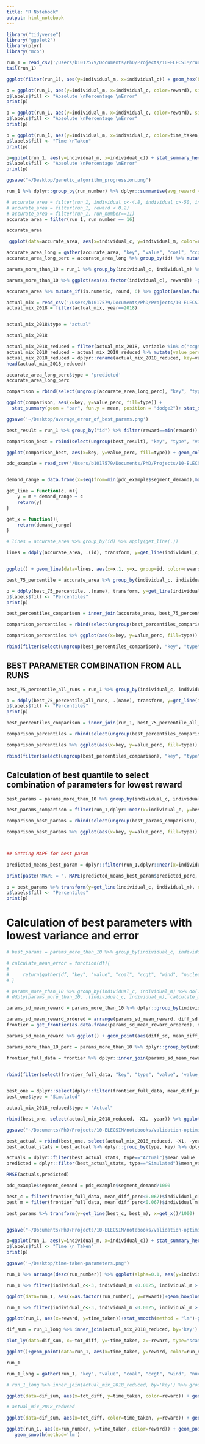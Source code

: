 ```yaml
---
title: "R Notebook"
output: html_notebook
---
```



```r
library("tidyverse")
library("ggplot2")
library(plyr)
library("mco")
```
```r
run_1 = read_csv('/Users/b1017579/Documents/PhD/Projects/10-ELECSIM/run/validation-optimisation/data/run_2.csv')
tail(run_1)
```
```r
ggplot(filter(run_1), aes(y=individual_m, x=individual_c)) + geom_hex(bins=10)
```

```r
p = ggplot(run_1, aes(y=individual_m, x=individual_c, color=reward), size=10) + facet_wrap(~run_number) + geom_point() + ggtitle("Scatter plot of input parameters and reward")
p$labels$fill <- "Absolute \nPercentage \nError"
print(p)
```
```r
p = ggplot(run_1, aes(y=individual_m, x=individual_c, color=reward), size=10) + facet_wrap(~run_number) + geom_jitter() + ggtitle("Scatter (jitter) plot of input parameters and reward")
p$labels$fill <- "Absolute \nPercentage \nError"
print(p)
```


```r
p = ggplot(run_1, aes(y=individual_m, x=individual_c, color=time_taken), size=10) + facet_wrap(~run_number) + geom_jitter() + ggtitle("Scatter plot of input parameters and time taken")
p$labels$fill <- "Time \nTaken"
print(p)

```

```r
p=ggplot(run_1, aes(y=individual_m, x=individual_c)) + stat_summary_hex(aes(z = reward), bins=10) + facet_wrap(~ run_number) + scale_x_continuous(breaks = round(seq(min(run_1$individual_c), max(run_1$individual_c), by = 25),1)) + ggtitle("Hexagonal heatmap of input parameters and Absolute Percentage Error")
p$labels$fill <- "Absolute \nPercentage \nError"
print(p)

ggsave("~/Desktop/genetic_algorithm_progression.png")
```

```r
run_1 %>% dplyr::group_by(run_number) %>% dplyr::summarise(avg_reward = mean(reward)) %>% ggplot()+ geom_smooth(data=run_1, aes(x=run_number, reward))+geom_line(aes(x=run_number, y=avg_reward))+ggtitle("Average reward vs Population Number") 
```





```r
# accurate_area = filter(run_1, individual_c<-4.8, individual_c>-50, individual_m <0.003, individual_m > 0.0023)
# accurate_area = filter(run_1, reward < 0.2)
# accurate_area = filter(run_1, run_number==11)
accurate_area = filter(run_1, run_number == 16)

accurate_area

```

```r
 ggplot(data=accurate_area, aes(x=individual_c, y=individual_m, color=reward))+geom_jitter()+geom_point(color="red", alpha=0.5) + ggtitle("Scatter and Jitterplot of Reward against Input Parameters for \nLast Population of GA")

```


```r
accurate_area_long = gather(accurate_area, "key", "value", "coal", "ccgt", "wind", "nuclear", "solar")
accurate_area_long_perc = accurate_area_long %>% group_by(id) %>% mutate(value_perc = value/sum(value))

```


```r
params_more_than_10 = run_1 %>% group_by(individual_c, individual_m) %>% dplyr::mutate(number = n()) %>% ungroup() %>% filter(number> 10) %>% dplyr::mutate_if(is.numeric, round, 6) 

params_more_than_10 %>% ggplot(aes(as.factor(individual_c), reward)) +geom_violin()+facet_wrap(~individual_m)+ theme(axis.text.x = element_text(angle = 90, hjust = 1)) +geom_jitter(position=position_jitter(0.2), alpha=0.05) + ggtitle("Violin plot of input parameters with more than 10 simulations \nagainst distribution of reward")

```

```r
accurate_area %>% mutate_if(is.numeric, round, 6) %>% ggplot(aes(as.factor(individual_c), reward)) +geom_violin()+facet_wrap(~individual_m)+ theme(axis.text.x = element_text(angle = 90, hjust = 1)) +geom_jitter(position=position_jitter(0.2))+ ggtitle("Violin plot of input parameters with more than 10 simulations of last population of GA\nagainst distribution of reward")

```


```r
actual_mix = read_csv('/Users/b1017579/Documents/PhD/Projects/10-ELECSIM/elecsim/data/processed/electricity_mix/energy_mix_historical.csv')
actual_mix_2018 = filter(actual_mix, year==2018)


actual_mix_2018$type = "actual"

actual_mix_2018
```

```r
actual_mix_2018_reduced = filter(actual_mix_2018, variable %in% c("ccgt", 'wind', 'nuclear', 'solar', 'coal'))
actual_mix_2018_reduced = actual_mix_2018_reduced %>% mutate(value_perc = value/sum(value))
actual_mix_2018_reduced = dplyr::rename(actual_mix_2018_reduced, key=variable)
head(actual_mix_2018_reduced)
```
```r
accurate_area_long_perc$type = 'predicted'
accurate_area_long_perc

comparison = rbind(select(ungroup(accurate_area_long_perc), "key", "type", "value", 'value_perc'), select(actual_mix_2018_reduced, -X1, -year))
```





```r
ggplot(comparison, aes(x=key, y=value_perc, fill=type)) +
  stat_summary(geom = "bar", fun.y = mean, position = "dodge2")+ stat_summary(geom = "errorbar", fun.data = mean_se, position = "dodge2") + ylab("Energy Mix (%)") + ggtitle("Combination of all runs in last genetic algorithm run")

ggsave('~/Desktop/average_error_of_best_params.png')
```

```r
best_result = run_1 %>% group_by("id") %>% filter(reward==min(reward)) %>% gather("key", "value", "coal", "ccgt", "wind", "nuclear", "solar") %>% group_by(id) %>% mutate(value_perc = value/sum(value)) %>% mutate(type="predicted")

comparison_best = rbind(select(ungroup(best_result), "key", "type", "value", 'value_perc'), select(actual_mix_2018_reduced, -X1, -year))

ggplot(comparison_best, aes(x=key, y=value_perc, fill=type)) + geom_col(position = "dodge2") + ylab("Energy Mix (%)") + ggtitle("Best single run")
```


```r
pdc_example = read_csv('/Users/b1017579/Documents/PhD/Projects/10-ELECSIM/notebooks/validation-optimisation/data/price_demand_curve_example.csv')


demand_range = data.frame(x=seq(from=min(pdc_example$segment_demand),max(pdc_example$segment_demand),length.out=500))

get_line = function(c, m){
    y = m * demand_range + c
    return(y)
}

get_x = function(){
    return(demand_range)
}

# lines = accurate_area %>% group_by(id) %>% apply(get_line(.))

lines = ddply(accurate_area, .(id), transform, y=get_line(individual_c, individual_m), x=get_x())


ggplot() + geom_line(data=lines, aes(x=x.1, y=x, group=id, color=reward)) + stat_smooth(data=pdc_example, aes(x=segment_demand, y=accepted_price), method="lm", col="red") + geom_point(data=pdc_example, aes(x=segment_demand, y=accepted_price)) + xlab("Demand (MW)") + ylab("Accepted Price") + ggtitle("Last genetic algorithm run price curves between 2023-2028 \ncompared to price in 2018")

```

```r
best_75_percentile = accurate_area %>% group_by(individual_c, individual_m) %>% dplyr::summarise(number=n(), quantiles = list(enframe(quantile(reward, probs=c(0.25,0.5,0.75))))) %>% unnest %>% ungroup() %>% filter(number>10) %>% group_by(name) %>%filter(rank(value, ties.method="first")==1)

p = ddply(best_75_percentile, .(name), transform, y=get_line(individual_c, individual_m), x=get_x())  %>% ggplot() + geom_line(aes(x=x.1, y=x, color=name))+ stat_smooth(data=pdc_example, aes(x=segment_demand, y=accepted_price), method="lm", col="yellow") + geom_point(data=pdc_example, aes(x=segment_demand, y=accepted_price)) + xlab("Demand (MW)") + ylab("Accepted Price") + ggtitle("Price curve of best runs at different percentiles of last genetic \nalgorithm population")
p$labels$fill <- "Percentiles"
print(p)
```
```r
best_percentiles_comparison = inner_join(accurate_area, best_75_percentile, by=c('individual_c', 'individual_m')) %>% gather("key", "value", "coal", "ccgt", "wind", "nuclear", "solar") %>% group_by(id) %>% mutate(value_perc = value/sum(value)) %>% mutate(type=name)

comparison_percentiles = rbind(select(ungroup(best_percentiles_comparison), "key", "type", "value", 'value_perc'), select(actual_mix_2018_reduced, -X1, -year))

comparison_percentiles %>% ggplot(aes(x=key, y=value_perc, fill=type)) + stat_summary(geom = "bar", fun.y = mean, position = "dodge2")+ stat_summary(geom = "errorbar", fun.data = mean_se, position = "dodge2") + ggtitle("Comparison of energy mix of final genetic algorithm population \nat different quantile levels")


```
```r
rbind(filter(select(ungroup(best_percentiles_comparison), "key", "type", "value", 'value_perc'),type=="50%"), select(actual_mix_2018_reduced, -X1, -year)) %>% ggplot(aes(x=key, y=value_perc, fill=type)) + stat_summary(geom = "bar", fun.y = mean, position = "dodge2")+ stat_summary(geom = "errorbar", fun.data = mean_se, position = "dodge2") + ggtitle("Best parameter combinations from final genetic algorithm run")

```


## BEST PARAMETER COMBINATION FROM ALL RUNS

```r
best_75_percentile_all_runs = run_1 %>% group_by(individual_c, individual_m) %>% dplyr::summarise(number=n(), quantiles = list(enframe(quantile(reward, probs=c(0.25,0.5,0.75, 0.9, 1.0))))) %>% unnest %>% ungroup() %>% filter(number>10) %>% group_by(name) %>%filter(rank(value, ties.method="first")==1)

p = ddply(best_75_percentile_all_runs, .(name), transform, y=get_line(individual_c, individual_m), x=get_x())  %>% ggplot() + geom_line(aes(x=x.1, y=x, color=name))+ stat_smooth(data=pdc_example, aes(x=segment_demand, y=accepted_price), method="lm", col="yellow") + geom_point(data=pdc_example, aes(x=segment_demand, y=accepted_price)) + xlab("Demand (MW)") + ylab("Accepted Price") + ggtitle("Percentiles from all runs")
p$labels$fill <- "Percentiles"
print(p)
```
```r
best_percentiles_comparison = inner_join(run_1, best_75_percentile_all_runs, by=c('individual_c', 'individual_m')) %>% gather("key", "value", "coal", "ccgt", "wind", "nuclear", "solar") %>% group_by(id) %>% mutate(value_perc = value/sum(value)) %>% mutate(type=name)

comparison_percentiles = rbind(select(ungroup(best_percentiles_comparison), "key", "type", "value", 'value_perc'), select(actual_mix_2018_reduced, -X1, -year))

comparison_percentiles %>% ggplot(aes(x=key, y=value_perc, fill=type)) + stat_summary(geom = "bar", fun.y = mean, position = "dodge2")+ stat_summary(geom = "errorbar", fun.data = mean_se, position = "dodge2")
```
```r
rbind(filter(select(ungroup(best_percentiles_comparison), "key", "type", "value", 'value_perc'),type=="75%" | type=="90%"), select(actual_mix_2018_reduced, -X1, -year)) %>% ggplot(aes(x=key, y=value_perc, fill=type)) + stat_summary(geom = "bar", fun.y = mean, position = "dodge2")+ stat_summary(geom = "errorbar", fun.data = mean_se, position = "dodge2") + ggtitle("Best parameter combinations from all genetic algorithm runs")

```

## Calculation of best quantile to select combination of parameters for lowest reward

```r
best_params = params_more_than_10 %>% group_by(individual_c, individual_m) %>% gather("key", "value", "coal", "ccgt", "wind", "nuclear", "solar") %>% group_by(id) %>% mutate(value_perc = value/sum(value)) %>% group_by(id, key) %>% inner_join(actual_mix_2018_reduced, by="key") %>% mutate(diff_perc = abs(value_perc.x-value_perc.y)) %>% group_by(id) %>% summarise(mean_diff_perc = mean(diff_perc), individual_c = mean(individual_c), individual_m = mean(individual_m)) %>% filter(rank(mean_diff_perc, ties.method="first")==1)

best_params_comparison = filter(run_1,dplyr::near(x=individual_c, y=best_params$individual_c[1], tol=0.00001),dplyr::near(x=individual_m, y=best_params$individual_m[1], tol=0.00001)) %>% gather("key", "value", "coal", "ccgt", "wind", "nuclear", "solar") %>% dplyr::group_by(id) %>% dplyr::mutate(value_perc = value/sum(value)) %>% dplyr::mutate(type="predicted")

comparison_best_params = rbind(select(ungroup(best_params_comparison), "key", "type", "value", 'value_perc'), select(actual_mix_2018_reduced, -X1, -year))

comparison_best_params %>% ggplot(aes(x=key, y=value_perc, fill=type)) + stat_summary(geom = "bar", fun.y = mean, position = "dodge2")+ stat_summary(geom = "errorbar", fun.data = mean_se, position = "dodge2") + ggtitle("Comparison of predicted vs actual for best parameter set over 10 from all runs")



## Getting MAPE for best param

predicted_means_best_param = dplyr::filter(run_1,dplyr::near(x=individual_c, y=best_params$individual_c[1], tol=0.1),dplyr::near(x=individual_m, y=best_params$individual_m[1], tol=0.1)) %>% gather("key", "value", "coal", "ccgt", "wind", "nuclear", "solar") %>% dplyr::group_by(id) %>% dplyr::mutate(value_perc = value/sum(value)) %>% dplyr::mutate(type="predicted") %>% dplyr::group_by(individual_c, individual_m, key) %>% dplyr::summarise(predicted_perc = mean(value_perc)) 

print(paste("MAPE = ", MAPE(predicted_means_best_param$predicted_perc, actual_mix_2018_reduced$value_perc)))

```

```r
p = best_params %>% transform(y=get_line(individual_c, individual_m), x=get_x())  %>% ggplot() + geom_line(aes(x=x.1, y=x))+ stat_smooth(data=pdc_example, aes(x=segment_demand, y=accepted_price), method="lm", col="yellow") + geom_point(data=pdc_example, aes(x=segment_demand, y=accepted_price)) + xlab("Demand (MW)") + ylab("Accepted Price") + ggtitle("Best paramater combination price curve")
p$labels$fill <- "Percentiles"
print(p)

```


# Calculation of best parameters with lowest variance and error
```r
# best_params = params_more_than_10 %>% group_by(individual_c, individual_m) %>% gather("key", "value", "coal", "ccgt", "wind", "nuclear", "solar") %>% group_by(id) %>% mutate(value_perc = value/sum(value)) %>% group_by(id, key) %>% inner_join(actual_mix_2018_reduced, by="key") %>% mutate(diff_perc = abs(value_perc.x-value_perc.y)) %>% group_by(id) %>% summarise(mean_diff_perc = mean(diff_perc), individual_c = mean(individual_c), individual_m = mean(individual_m)) %>% filter(rank(mean_diff_perc, ties.method="first")==1)

# calculate_mean_error = function(df){
#     
#     return(gather(df, "key", "value", "coal", "ccgt", "wind", "nuclear", "solar") %>% inner_join(actual_mix_2018_reduced, by='key'))
# }

# params_more_than_10 %>% group_by(individual_c, individual_m) %>% do(., calculate_mean_error)
# ddply(params_more_than_10, .(individual_c, individual_m), calculate_mean_error)

params_sd_mean_reward = params_more_than_10 %>% dplyr::group_by(individual_c, individual_m) %>% gather("key", "value", "coal", "ccgt", "wind", "nuclear", "solar") %>% dplyr::group_by(id) %>% dplyr::mutate(value_perc = value/sum(value)) %>% dplyr::group_by(id, key) %>% dplyr::inner_join(actual_mix_2018_reduced, by="key") %>% dplyr::mutate(diff_perc = abs(value_perc.x-value_perc.y)) %>% dplyr::group_by(id) %>% dplyr::summarise(diff_sd = sd(diff_perc), mean_diff_perc = mean(diff_perc), individual_c = mean(individual_c), individual_m = mean(individual_m)) %>% dplyr::group_by(individual_c, individual_m) %>% dplyr::summarise(diff_sd = sd(diff_sd), mean_diff_perc = dplyr::mean(mean_diff_perc))

params_sd_mean_reward_ordered = arrange(params_sd_mean_reward, diff_sd, mean_diff_perc)
frontier = get_frontier(as.data.frame(params_sd_mean_reward_ordered), diff_sd, mean_diff_perc, decreasing = FALSE, quadrant = "bottom.left")

params_sd_mean_reward %>% ggplot() + geom_point(aes(diff_sd, mean_diff_perc)) + geom_line(data=frontier, aes(diff_sd, mean_diff_perc), color="red") + ggtitle("Pareto frontier of standard deviation versus mean for simulations \nof more than 10 runs")

```

```r
params_more_than_10_perc = params_more_than_10 %>% dplyr::group_by(individual_c, individual_m) %>% gather("key", "value", "coal", "ccgt", "wind", "nuclear", "solar") %>% group_by(id) %>% dplyr::mutate(value_perc = value/sum(value))

frontier_full_data = frontier %>% dplyr::inner_join(params_sd_mean_reward_ordered, by=c('diff_sd', 'mean_diff_perc')) %>%dplyr:: inner_join(params_more_than_10_perc, by=c("individual_c", "individual_m")) %>% dplyr::mutate(type=paste(mean_diff_perc,diff_sd))


rbind(filter(select(frontier_full_data, "key", "type", "value", 'value_perc')), select(actual_mix_2018_reduced, -X1, -year)) %>% ggplot(aes(x=key, y=value_perc, fill=type)) + stat_summary(geom = "bar", fun.y = mean, position = "dodge2")+ stat_summary(geom = "errorbar", fun.data = mean_se, position = "dodge2") + ggtitle("Best parameter combinations from all genetic algorithm runs")
    
```

```r
best_one = dplyr::select(dplyr::filter(frontier_full_data, mean_diff_perc<0.067), "key", "type", "value", 'value_perc')
best_one$type = "Simulated"

actual_mix_2018_reduced$type = "Actual"

rbind(best_one, select(actual_mix_2018_reduced, -X1, -year)) %>% ggplot(aes(x=key, y=value_perc, fill=type)) + stat_summary(geom = "bar", fun.y = mean, position = "dodge2")+ stat_summary(geom = "errorbar", fun.data = mean_se, position = "dodge2") + theme_classic() +theme(text = element_text(size=18))+ xlab("") + ylab("Electricity Mix (%)") +scale_fill_brewer(palette = 'Set2')

ggsave("~/Documents/PhD/Projects/10-ELECSIM/notebooks/validation-optimisation/figures/introduction/best_run.pdf")
```

```r
best_actual = rbind(best_one, select(actual_mix_2018_reduced, -X1, -year))
best_actual_stats = best_actual %>% dplyr::group_by(type, key) %>% dplyr::summarise(sd_value = sd(value_perc), mean_value = mean(value_perc)) 

actuals = dplyr::filter(best_actual_stats, type=="Actual")$mean_value
predicted = dplyr::filter(best_actual_stats, type=="Simulated")$mean_value

RMSE(actuals,predicted)
```

```r
pdc_example$segment_demand = pdc_example$segment_demand/1000

best_c = filter(frontier_full_data, mean_diff_perc<0.067)$individual_c[1]
best_m = filter(frontier_full_data, mean_diff_perc<0.067)$individual_m[1]

best_params %>% transform(y=get_line(best_c, best_m), x=get_x()/1000)  %>% ggplot() + stat_smooth(data=pdc_example, aes(x=segment_demand, y=accepted_price, color="Simulated Fit (2018)"), method="lm") + geom_point(data=pdc_example, aes(x=segment_demand, y=accepted_price, color="PDC (2018)")) + geom_line(aes(x=x.1, y=x, color="PPDC"), size=2) + xlab("Demand (GW)") + ylab("Accepted Price (£/MWh)") + scale_color_manual(name = "Data",  values = c("PDC (2018)" = "orange", "PPDC" = "#306996", 'Simulated Fit (2018)'='red'))  + theme_classic() +theme(text = element_text(size=18))+ theme(aspect.ratio = 1, plot.margin=grid::unit(c(0,0,0,0), "mm")) 


ggsave("~/Documents/PhD/Projects/10-ELECSIM/notebooks/validation-optimisation/figures/results/best_run_price_dur_curve.pdf", dpi=1000)
```

```r
p=ggplot(run_1, aes(y=individual_m, x=individual_c)) + stat_summary_hex(aes(z = time_taken), bins=10) + facet_wrap(~ run_number) + scale_x_continuous(breaks = round(seq(min(run_1$individual_c), max(run_1$individual_c), by = 25),1)) + ggtitle("Hexagonal heatmap of input parameters against time taken with respect to population number")
p$labels$fill <- "Time \n Taken"
print(p)

ggsave('~/Desktop/time-taken-parameters.png')
```

```r
run_1 %>% arrange(desc(run_number)) %>% ggplot(alpha=0.1, aes(y=individual_m, x=individual_c)) + geom_point(aes(color=run_number, size=time_taken)) + ggtitle("Scatter plot showing run number against time taken and reward")
```

```r
run_1 %>% filter(individual_c<-3, individual_m <0.0025, individual_m > 0.0015) %>% ggplot(aes(x=as.factor(run_number), y=time_taken)) + geom_violin() + ggtitle("Violin plot of time taken for each simulation run against population number")
```
```r
ggplot(data=run_1, aes(x=as.factor(run_number), y=reward))+geom_boxplot()+geom_jitter(position=position_jitter(0.2), alpha=0.5, color='blue') + ggtitle("Boxplot and jitter of run number against reward")
```


```r
run_1 %>% filter(individual_c<-3, individual_m <0.0025, individual_m > 0.0015) %>% ggplot(aes(x=as.factor(run_number), y=reward)) + geom_violin() + ggtitle("Violin plot of reward against population number")

```

```r
ggplot(run_1, aes(x=reward, y=time_taken))+stat_smooth(method = "lm")+geom_point()+xlab("Absolute Percentage Error") + ggtitle("Scatter plot of time taken for each simulation run against \nabsolute percentage error")

```

```r
dif_sum = run_1_long %>% inner_join(actual_mix_2018_reduced, by='key') %>% group_by(id,key) %>% mutate(total_difference = value.x-value.y) %>% ddply(.(id, key), summarise, difference_sum = sum(total_difference), time_taken=time_taken, reward=reward, run_number=run_number) %>% group_by(id) %>% summarise(tot_diff = sum(difference_sum), time_taken=mean(time_taken), reward=mean(reward), run_number=mean(run_number))

plot_ly(data=dif_sum, x=~tot_diff, y=~time_taken, z=~reward, type="scatter3d", mode="markers", color=~run_number) 
```

```r
ggplot()+geom_point(data=run_1, aes(x=time_taken, y=reward, color=run_number)) + ggtitle("Scatter plot of time taken against reward")
```

```r
run_1

run_1_long = gather(run_1, "key", "value", "coal", "ccgt", "wind", "nuclear", "solar")

# run_1_long %>% inner_join(actual_mix_2018_reduced, by='key') %>% group_by(id,key) %>% mutate(total_difference = value.x-value.y) %>% group_by(id, key) %>% summarise(difference_sum = sum(total_difference))

ggplot(data=dif_sum, aes(x=tot_diff, y=time_taken, color=reward)) + geom_point()+geom_smooth()+xlim(-11000,10000)

# actual_mix_2018_reduced
```
```r
ggplot(data=dif_sum, aes(x=tot_diff, color=time_taken, y=reward)) + geom_point()+geom_smooth()+xlim(-11000,10000)
```

```r
ggplot(run_1, aes(x=run_number, y=time_taken, color=reward)) + geom_point() +
   geom_smooth(method='lm')
```